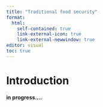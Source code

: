 ```yaml
---
title: "Traditional food security"
format:
  html:
    self-contained: true
    link-external-icon: true
    link-external-newwindow: true
editor: visual
toc: true
---
```


# Introduction

**in progress....**
